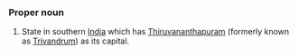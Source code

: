 ===Proper noun===
#State in southern [[India]] which has [[Thiruvananthapuram]] (formerly known as [[Trivandrum]]) as its capital.